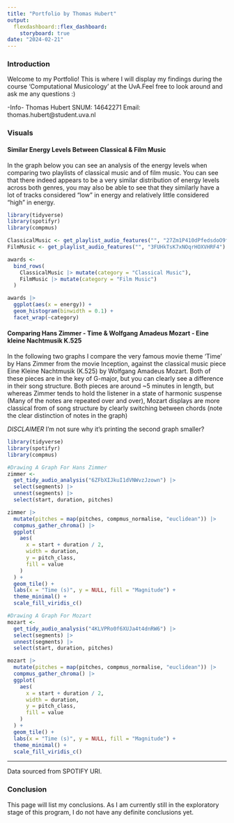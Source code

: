 ```yaml
---
title: "Portfolio by Thomas Hubert"
output: 
  flexdashboard::flex_dashboard:
    storyboard: true
date: "2024-02-21"
---
```


### Introduction

Welcome to my Portfolio! This is where I will display my findings during the course 'Computational Musicology' at the UvA.Feel free to look around and ask me any questions :)

-Info-
Thomas Hubert
SNUM: 14642271
Email: thomas.hubert@student.uva.nl

### Visuals

#### Similar Energy Levels Between Classical & Film Music

In the graph below you can see an analysis of the energy levels when comparing two playlists of classical music and of film music. You can see that there indeed appears to be a very similar distribution of energy levels across both genres, you may also be able to see that they similarly have a lot of tracks considered "low" in energy and relatively little considered "high" in energy.

```r
library(tidyverse)
library(spotifyr)
library(compmus)

ClassicalMusic <- get_playlist_audio_features("", "27Zm1P410dPfedsdoO9fqm")
FilmMusic <- get_playlist_audio_features("", "3FUHkTsK7xNOqrHOXVHRF4")

awards <-
  bind_rows(
    ClassicalMusic |> mutate(category = "Classical Music"),
    FilmMusic |> mutate(category = "Film Music")
  )

awards |>
  ggplot(aes(x = energy)) +
  geom_histogram(binwidth = 0.1) +
  facet_wrap(~category)

```

#### Comparing Hans Zimmer - Time & Wolfgang Amadeus Mozart - Eine kleine Nachtmusik K.525

In the following two graphs I compare the very famous movie theme 'Time' by Hans Zimmer from the movie Inception, against the classical music piece Eine Kleine Nachtmusik (K.525) by Wolfgang Amadeus Mozart. Both of these pieces are in the key of G-major, but you can clearly see a difference in their song structure. Both pieces are around ~5 minutes in length, but whereas Zimmer tends to hold the listener in a state of harmonic suspense (Many of the notes are repeated over and over), Mozart displays are more classical from of song structure by clearly switching between chords (note the clear distinction of notes in the graph)

*DISCLAIMER*
I'm not sure why it's printing the second graph smaller?

```r
library(tidyverse)
library(spotifyr)
library(compmus)

#Drawing A Graph For Hans Zimmer
zimmer <-
  get_tidy_audio_analysis("6ZFbXIJkuI1dVNWvzJzown") |>
  select(segments) |>
  unnest(segments) |>
  select(start, duration, pitches)

zimmer |>
  mutate(pitches = map(pitches, compmus_normalise, "euclidean")) |>
  compmus_gather_chroma() |> 
  ggplot(
    aes(
      x = start + duration / 2,
      width = duration,
      y = pitch_class,
      fill = value
    )
  ) +
  geom_tile() +
  labs(x = "Time (s)", y = NULL, fill = "Magnitude") +
  theme_minimal() +
  scale_fill_viridis_c()

#Drawing A Graph For Mozart
mozart <-
  get_tidy_audio_analysis("4KLVPRo0f6XUJa4t4dnRW6") |>
  select(segments) |>
  unnest(segments) |>
  select(start, duration, pitches)

mozart |>
  mutate(pitches = map(pitches, compmus_normalise, "euclidean")) |>
  compmus_gather_chroma() |> 
  ggplot(
    aes(
      x = start + duration / 2,
      width = duration,
      y = pitch_class,
      fill = value
    )
  ) +
  geom_tile() +
  labs(x = "Time (s)", y = NULL, fill = "Magnitude") +
  theme_minimal() +
  scale_fill_viridis_c()

```

***
Data sourced from SPOTIFY URI.

### Conclusion

This page will list my conclusions. As I am currently still in the exploratory stage of this program, I do not have any definite conclusions yet.
